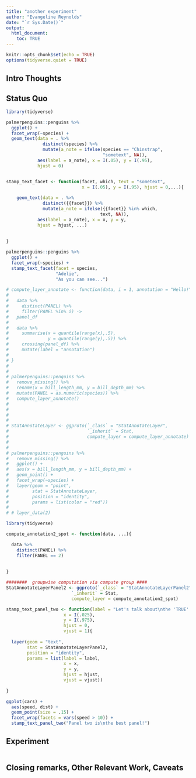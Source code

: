 ```yaml
---
title: "another experiment"
author: "Evangeline Reynolds"
date: "`r Sys.Date()`"
output: 
  html_document:
    toc: TRUE
---
```


```r
knitr::opts_chunk$set(echo = TRUE)
options(tidyverse.quiet = TRUE)
```




## Intro Thoughts


## Status Quo

```r
library(tidyverse)

palmerpenguins::penguins %>% 
  ggplot() + 
  facet_wrap(~species) + 
  geom_text(data = . %>% 
              distinct(species) %>% 
              mutate(a_note = ifelse(species == "Chinstrap", 
                                     "sometext", NA)),
            aes(label = a_note), x = I(.05), y = I(.95),
            hjust = 0)


stamp_text_facet <- function(facet, which, text = "sometext", 
                             x = I(.05), y = I(.95), hjust = 0,...){
  
    geom_text(data = . %>% 
              distinct({{facet}}) %>% 
              mutate(a_note = ifelse({{facet}} %in% which, 
                                    text, NA)),
            aes(label = a_note), x = x, y = y,
            hjust = hjust, ...)
  
  
}

palmerpenguins::penguins %>% 
  ggplot() + 
  facet_wrap(~species) +
  stamp_text_facet(facet = species, 
                   "Adelie", 
                   "As you can see...")
```


```r

# compute_layer_annotate <- function(data, i = 1, annotation = "Hello!", ...){
#   
#   data %>% 
#     distinct(PANEL) %>% 
#     filter(PANEL %in% i) ->
#   panel_df
#   
#   data %>% 
#     summarise(x = quantile(range(x),.5),
#               y = quantile(range(y),.5)) %>% 
#     crossing(panel_df) %>% 
#     mutate(label = "annotation")
#   
# }
# 
# 
# palmerpenguins::penguins %>% 
#   remove_missing() %>% 
#   rename(x = bill_length_mm, y = bill_depth_mm) %>% 
#   mutate(PANEL = as.numeric(species)) %>% 
#   compute_layer_annotate()
# 
# 
# 
# 
# StatAnnotateLayer <- ggproto(`_class` = "StatAnnotateLayer",
#                              `_inherit` = Stat,
#                              compute_layer = compute_layer_annotate)
# 
# 
# palmerpenguins::penguins %>% 
#   remove_missing() %>% 
#   ggplot() + 
#   aes(x = bill_length_mm, y = bill_depth_mm) +
#   geom_point() +
#   facet_wrap(~species) + 
#   layer(geom = "point", 
#         stat = StatAnnotateLayer,
#         position = "identity",
#         params = list(color = "red"))
# 
# # layer_data(2)

library(tidyverse)

compute_annotation2_spot <- function(data, ...){

  data %>% 
    distinct(PANEL) %>%
    filter(PANEL == 2)
      
  
}

########  groupwise computation via compute group ####
StatAnnotateLayerPanel2 <- ggproto(`_class` = "StatAnnotateLayerPanel2",
                         `_inherit` = Stat,
                         compute_layer = compute_annotation2_spot)

stamp_text_panel_two <- function(label = "Let's talk about\nthe 'TRUE' case",
                      x = I(.025),
                      y = I(.975),
                      hjust = 0,
                      vjust = 1){
  
  layer(geom = "text", 
        stat = StatAnnotateLayerPanel2, 
        position = "identity",
        params = list(label = label,
                      x = x,
                      y = y,
                      hjust = hjust,
                      vjust = vjust)) 
  
} 

ggplot(cars) + 
  aes(speed, dist) + 
  geom_point(size = .15) +
  facet_wrap(facets = vars(speed > 10)) +
  stamp_text_panel_two("Panel two is\nthe best panel!")


```

## Experiment

```r

```



## Closing remarks, Other Relevant Work, Caveats
